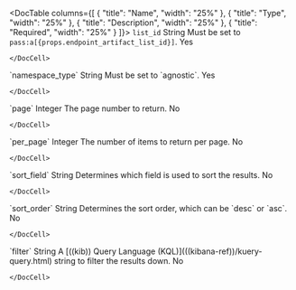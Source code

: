 

<DocTable columns={[
  {
    "title": "Name",
    "width": "25%"
  },
  {
    "title": "Type",
    "width": "25%"
  },
  {
    "title": "Description",
    "width": "25%"
  },
  {
    "title": "Required",
    "width": "25%"
  }
]}>
  <DocRow>
    <DocCell>`list_id`</DocCell>
    <DocCell>String</DocCell>
    <DocCell>Must be set to `pass:a[{props.endpoint_artifact_list_id}]`.</DocCell>
    <DocCell>
      Yes
      
    </DocCell>
  </DocRow>
  <DocRow>
    <DocCell>`namespace_type`</DocCell>
    <DocCell>String</DocCell>
    <DocCell>Must be set to `agnostic`.</DocCell>
    <DocCell>
      Yes
      
    </DocCell>
  </DocRow>
  <DocRow>
    <DocCell>`page`</DocCell>
    <DocCell>Integer</DocCell>
    <DocCell>The page number to return.</DocCell>
    <DocCell>
      No
      
    </DocCell>
  </DocRow>
  <DocRow>
    <DocCell>`per_page`</DocCell>
    <DocCell>Integer</DocCell>
    <DocCell>The number of items to return per page.</DocCell>
    <DocCell>
      No
      
    </DocCell>
  </DocRow>
  <DocRow>
    <DocCell>`sort_field`</DocCell>
    <DocCell>String</DocCell>
    <DocCell>Determines which field is used to sort the results.</DocCell>
    <DocCell>
      No
      
    </DocCell>
  </DocRow>
  <DocRow>
    <DocCell>`sort_order`</DocCell>
    <DocCell>String</DocCell>
    <DocCell>Determines the sort order, which can be `desc` or `asc`.</DocCell>
    <DocCell>
      No
      
    </DocCell>
  </DocRow>
  <DocRow>
    <DocCell>`filter`</DocCell>
    <DocCell>String</DocCell>
    <DocCell>A [((kib)) Query Language (KQL)](((kibana-ref))/kuery-query.html) string to filter the results down.</DocCell>
    <DocCell>
      No
      
      
    </DocCell>
  </DocRow>
</DocTable>